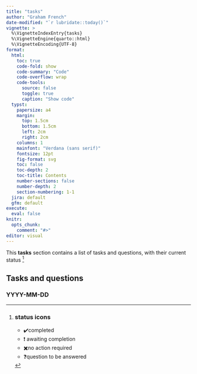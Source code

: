 ```yaml
---
title: "tasks"
author: "Graham French"
date-modified: "`r lubridate::today()`"
vignette: >
  %\VignetteIndexEntry{tasks}
  %\VignetteEngine{quarto::html}
  %\VignetteEncoding{UTF-8}
format: 
  html:
    toc: true
    code-fold: show
    code-summary: "Code"
    code-overflow: wrap
    code-tools:
      source: false
      toggle: true
      caption: "Show code"
  typst:
    papersize: a4
    margin:
      top: 1.5cm
      bottom: 1.5cm
      left: 2cm
      right: 2cm
    columns: 1
    mainfont: "Verdana (sans serif)"
    fontsize: 12pt
    fig-format: svg
    toc: false
    toc-depth: 2
    toc-title: Contents
    number-sections: false
    number-depth: 2
    section-numbering: 1-1
  jira: default
  gfm: default
execute: 
  eval: false
knitr:
  opts_chunk:
    comment: "#>"
editor: visual
---
```


This **tasks** section contains a list of tasks and questions, with their current status [^1]

[^1]:
    ::: callout-tip
    ### status icons

    -   ✔️completed
    -   ❗ awaiting completion
    -   ✖️no action required
    -   ❓question to be answered
    :::

## Tasks and questions

### YYYY-MM-DD

